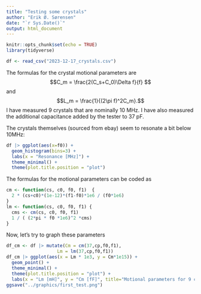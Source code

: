 ```yaml
---
title: "Testing some crystals"
author: "Erik Ø. Sørensen"
date: "`r Sys.Date()`"
output: html_document
---
```


```r
knitr::opts_chunk$set(echo = TRUE)
library(tidyverse)
```



```r
df <- read_csv("2023-12-17_crystals.csv")
```

The formulas for the crystal motional parameters are 
$$C_m = \frac{2(C_s+C_0)\Delta f}{f} $$ and
$$L_m = \frac{1}{(2\pi f)^2C_m}.$$
I have measured 9 crystals that are nominally 10 MHz.
I have also measured the additional capacitance added by the tester to 37 pF. 

The crystals themselves (sourced from ebay) seem to resonate a bit below 10MHz:

```r
df |> ggplot(aes(x=f0)) + 
  geom_histogram(bins=3) + 
  labs(x = "Resonance [MHz]") +
  theme_minimal() +
  theme(plot.title.position = "plot")
```



The formulas for the motional parameters can be coded as
```r
cm <- function(cs, c0, f0, f1)  {
  2 * (cs+c0)*(1e-12)*(f1-f0)*1e6 / (f0*1e6)
}
lm <- function(cs, c0, f0, f1) {
  cms <- cm(cs, c0, f0, f1)
  1 / ( (2*pi * f0 *1e6)^2 *cms)
}
```

Now, let's try to graph these parameters
```r
df_cm <- df |> mutate(Cm = cm(37,cp,f0,f1),
                   Lm = lm(37,cp,f0,f1))
df_cm |> ggplot(aes(x = Lm * 1e3, y = Cm*1e15)) +
  geom_point() + 
  theme_minimal() +
  theme(plot.title.position = "plot") +
  labs(x = "Lm [mH]", y = "Cm [fF]", title="Motional parameters for 9 crystals (10Mhz)")
ggsave("../graphics/first_test.png")
```

